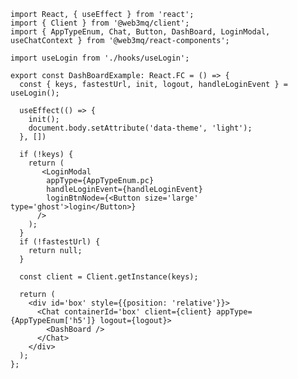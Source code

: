 ```tsx 
import React, { useEffect } from 'react';
import { Client } from '@web3mq/client';
import { AppTypeEnum, Chat, Button, DashBoard, LoginModal, useChatContext } from '@web3mq/react-components';

import useLogin from './hooks/useLogin';

export const DashBoardExample: React.FC = () => {
  const { keys, fastestUrl, init, logout, handleLoginEvent } = useLogin();

  useEffect(() => {
    init();
    document.body.setAttribute('data-theme', 'light');
  }, [])

  if (!keys) {
    return (
       <LoginModal 
        appType={AppTypeEnum.pc}
        handleLoginEvent={handleLoginEvent}
        loginBtnNode={<Button size='large' type='ghost'>login</Button>}
      />
    );
  }
  if (!fastestUrl) {
    return null;
  }

  const client = Client.getInstance(keys);

  return (
    <div id='box' style={{position: 'relative'}}>
      <Chat containerId='box' client={client} appType={AppTypeEnum['h5']} logout={logout}>
        <DashBoard />
      </Chat>
    </div>
  );
};
```